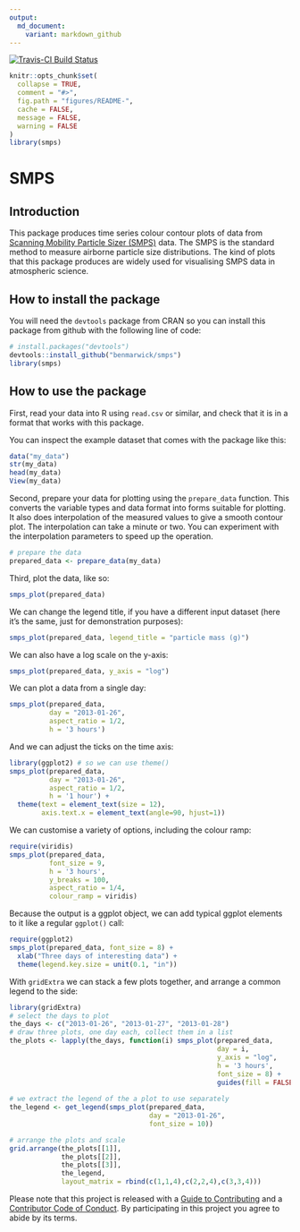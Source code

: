 ```yaml
---
output:
  md_document:
    variant: markdown_github
---
```


<!-- README.md is generated from README.Rmd. Please edit that file -->

[![Travis-CI Build Status](https://travis-ci.org/benmarwick/smps.svg?branch=master)](https://travis-ci.org/benmarwick/smps)

```r
knitr::opts_chunk$set(
  collapse = TRUE,
  comment = "#>",
  fig.path = "figures/README-",
  cache = FALSE, 
  message = FALSE,
  warning = FALSE
)
library(smps)
```

# SMPS

## Introduction

This package produces time series colour contour plots of data from [Scanning Mobility Particle Sizer (SMPS)](https://en.wikipedia.org/wiki/Scanning_mobility_particle_sizer) data. The SMPS is the standard method to measure airborne particle size distributions. The kind of plots that this package produces are widely used for visualising SMPS data in atmospheric science. 

## How to install the package

You will need the `devtools` package from CRAN so you can install this package from github with the following line of code:

```r
# install.packages("devtools")
devtools::install_github("benmarwick/smps")
library(smps)
```

## How to use the package

First, read your data into R using `read.csv` or similar, and check that it is in a format that works with this package. 

You can inspect the example dataset that comes with the package like this:

```r
data("my_data")
str(my_data)
head(my_data)
View(my_data)
```

Second, prepare your data for plotting using the `prepare_data` function. This converts the variable types and data format into forms suitable for plotting. It also does interpolation of the measured values to give a smooth contour plot. The interpolation can take a minute or two. You can experiment with the interpolation parameters to speed up the operation.

```r
# prepare the data
prepared_data <- prepare_data(my_data)
```

Third, plot the data, like so:

```r
smps_plot(prepared_data) 
```

We can change the legend title, if you have a different input dataset (here it's the same, just for demonstration purposes):

```r
smps_plot(prepared_data, legend_title = "particle mass (g)") 
```

We can also have a log scale on the y-axis:

```r
smps_plot(prepared_data, y_axis = "log")
```

We can plot a data from a single day:

```r
smps_plot(prepared_data, 
          day = "2013-01-26", 
          aspect_ratio = 1/2, 
          h = '3 hours')
```

And we can adjust the ticks on the time axis:

```r
library(ggplot2) # so we can use theme()
smps_plot(prepared_data, 
          day = "2013-01-26", 
          aspect_ratio = 1/2, 
          h = '1 hour') +
  theme(text = element_text(size = 12),
        axis.text.x = element_text(angle=90, hjust=1)) 
```

We can customise a variety of options, including the colour ramp:

```r
require(viridis)
smps_plot(prepared_data, 
          font_size = 9, 
          h = '3 hours',
          y_breaks = 100,
          aspect_ratio = 1/4,
          colour_ramp = viridis) 
```

Because the output is a ggplot object, we can add typical ggplot elements to it like a regular `ggplot()` call:

```r
require(ggplot2)
smps_plot(prepared_data, font_size = 8) + 
  xlab("Three days of interesting data") +
  theme(legend.key.size = unit(0.1, "in"))
```

With `gridExtra` we can stack a few plots together, and arrange a common legend to the side:

```r
library(gridExtra)
# select the days to plot
the_days <- c("2013-01-26", "2013-01-27", "2013-01-28")
# draw three plots, one day each, collect them in a list
the_plots <- lapply(the_days, function(i) smps_plot(prepared_data, 
                                                    day = i, 
                                                    y_axis = "log",  
                                                    h = '3 hours', 
                                                    font_size = 8) +   
                                                    guides(fill = FALSE))
  
# we extract the legend of the a plot to use separately
the_legend <- get_legend(smps_plot(prepared_data, 
                                   day = "2013-01-26", 
                                   font_size = 10))

# arrange the plots and scale
grid.arrange(the_plots[[1]], 
             the_plots[[2]], 
             the_plots[[3]], 
             the_legend, 
             layout_matrix = rbind(c(1,1,4),c(2,2,4),c(3,3,4)))
```


Please note that this project is released with a [Guide to Contributing](CONTRIBUTING.md) and a [Contributor Code of Conduct](CONDUCT.md). By participating in this project you agree to abide by its terms.

